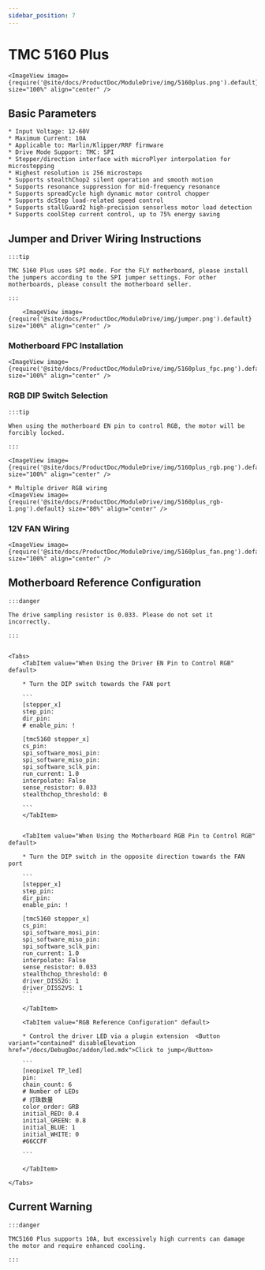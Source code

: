 ```yaml
---
sidebar_position: 7
---
```







# TMC 5160 Plus

    <ImageView image={require('@site/docs/ProductDoc/ModuleDrive/img/5160plus.png').default} size="100%" align="center" />

## Basic Parameters

    * Input Voltage: 12-60V
    * Maximum Current: 10A
    * Applicable to: Marlin/Klipper/RRF firmware
    * Drive Mode Support: TMC: SPI
    * Stepper/direction interface with microPlyer interpolation for microstepping
    * Highest resolution is 256 microsteps
    * Supports stealthChop2 silent operation and smooth motion
    * Supports resonance suppression for mid-frequency resonance
    * Supports spreadCycle high dynamic motor control chopper
    * Supports dcStep load-related speed control
    * Supports stallGuard2 high-precision sensorless motor load detection
    * Supports coolStep current control, up to 75% energy saving

## Jumper and Driver Wiring Instructions

    :::tip

    TMC 5160 Plus uses SPI mode. For the FLY motherboard, please install the jumpers according to the SPI jumper settings. For other motherboards, please consult the motherboard seller.

    :::

        <ImageView image={require('@site/docs/ProductDoc/ModuleDrive/img/jumper.png').default} size="100%" align="center" />

### Motherboard FPC Installation

    <ImageView image={require('@site/docs/ProductDoc/ModuleDrive/img/5160plus_fpc.png').default} size="100%" align="center" />

### RGB DIP Switch Selection

    :::tip

    When using the motherboard EN pin to control RGB, the motor will be forcibly locked.

    :::

    <ImageView image={require('@site/docs/ProductDoc/ModuleDrive/img/5160plus_rgb.png').default} size="100%" align="center" />
    
    * Multiple driver RGB wiring
    <ImageView image={require('@site/docs/ProductDoc/ModuleDrive/img/5160plus_rgb-1.png').default} size="80%" align="center" />


### 12V FAN Wiring

    <ImageView image={require('@site/docs/ProductDoc/ModuleDrive/img/5160plus_fan.png').default} size="100%" align="center" />

## Motherboard Reference Configuration

    :::danger

    The drive sampling resistor is 0.033. Please do not set it incorrectly.

    :::


    <Tabs>
        <TabItem value="When Using the Driver EN Pin to Control RGB" default>
        
        * Turn the DIP switch towards the FAN port

        ```
        [stepper_x]
        step_pin: 
        dir_pin: 
        # enable_pin: !

        [tmc5160 stepper_x]
        cs_pin: 
        spi_software_mosi_pin: 
        spi_software_miso_pin: 
        spi_software_sclk_pin: 
        run_current: 1.0
        interpolate: False
        sense_resistor: 0.033
        stealthchop_threshold: 0

        ```
        </TabItem>


        <TabItem value="When Using the Motherboard RGB Pin to Control RGB" default>
        
        * Turn the DIP switch in the opposite direction towards the FAN port

        ```
        [stepper_x]
        step_pin: 
        dir_pin: 
        enable_pin: !
        
        [tmc5160 stepper_x]
        cs_pin: 
        spi_software_mosi_pin: 
        spi_software_miso_pin: 
        spi_software_sclk_pin: 
        run_current: 1.0
        interpolate: False
        sense_resistor: 0.033
        stealthchop_threshold: 0
        driver_DISS2G: 1
        driver_DISS2VS: 1
        ```  

        </TabItem>

        <TabItem value="RGB Reference Configuration" default>

        * Control the driver LED via a plugin extension  <Button variant="contained" disableElevation href="/docs/DebugDoc/addon/led.mdx">Click to jump</Button>

        ```
        [neopixel TP_led]
        pin: 
        chain_count: 6
        # Number of LEDs
        # 灯珠数量
        color_order: GRB
        initial_RED: 0.4    
        initial_GREEN: 0.8
        initial_BLUE: 1
        initial_WHITE: 0
        #66CCFF 

        ```  

        </TabItem>

    </Tabs>

## Current Warning

    :::danger

    TMC5160 Plus supports 10A, but excessively high currents can damage the motor and require enhanced cooling.

    :::